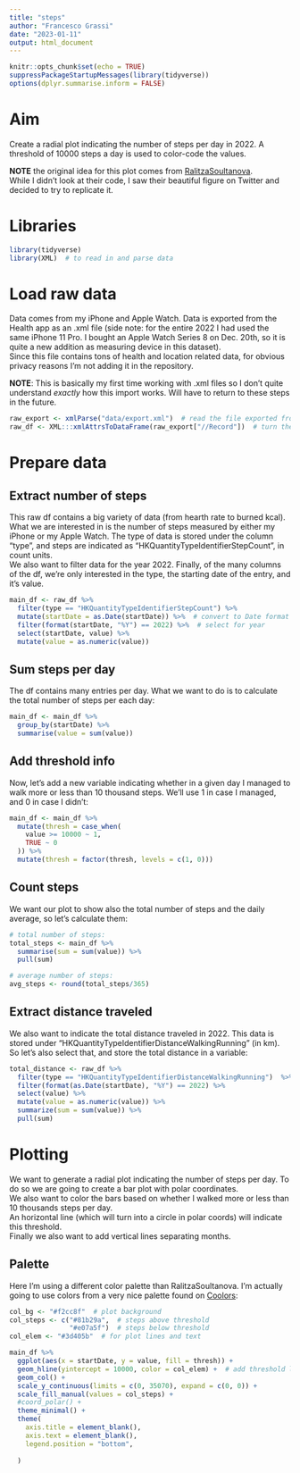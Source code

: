 ```yaml
---
title: "steps"
author: "Francesco Grassi"
date: "2023-01-11"
output: html_document
---
```


```r
knitr::opts_chunk$set(echo = TRUE)
suppressPackageStartupMessages(library(tidyverse))
options(dplyr.summarise.inform = FALSE)
```

# Aim

Create a radial plot indicating the number of steps per day in 2022. A threshold of 10000 steps a day is used to color-code the values.  

**NOTE** the original idea for this plot comes from [RalitzaSoultanova](https://github.com/RalitzaSoultanova/TidyTuesday2023/tree/main/W1).  
While I didn't look at their code, I saw their beautiful figure on Twitter and decided to try to replicate it.

# Libraries
```r
library(tidyverse)
library(XML)  # to read in and parse data
```

# Load raw data

Data comes from my iPhone and Apple Watch. Data is exported from the Health app as an .xml file (side note: for the entire 2022 I had used the same iPhone 11 Pro. I bought an Apple Watch Series 8 on Dec. 20th, so it is quite a new addition as measuring device in this dataset).  
Since this file contains tons of health and location related data, for obvious privacy reasons I'm not adding it in the repository.

**NOTE**: This is basically my first time working with .xml files so I don't quite understand *exactly* how this import works. Will have to return to these steps in the future.
```r
raw_export <- xmlParse("data/export.xml")  # read the file exported from the Health app
raw_df <- XML:::xmlAttrsToDataFrame(raw_export["//Record"])  # turn the actual record into a df
```

# Prepare data 

## Extract number of steps

This raw df contains a big variety of data (from hearth rate to burned kcal). What we are interested in is the number of steps measured by either my iPhone or my Apple Watch. The type of data is stored under the column "type", and steps are indicated as "HKQuantityTypeIdentifierStepCount", in count units.  
We also want to filter data for the year 2022. Finally, of the many columns of the df, we're only interested in the type, the starting date of the entry, and it's value.
```r
main_df <- raw_df %>% 
  filter(type == "HKQuantityTypeIdentifierStepCount") %>% 
  mutate(startDate = as.Date(startDate)) %>%  # convert to Date format
  filter(format(startDate, "%Y") == 2022) %>%  # select for year
  select(startDate, value) %>% 
  mutate(value = as.numeric(value))
```

## Sum steps per day

The df contains many entries per day. What we want to do is to calculate the total number of steps per each day:
```r
main_df <- main_df %>% 
  group_by(startDate) %>% 
  summarise(value = sum(value))
```

## Add threshold info

Now, let's add a new variable indicating whether in a given day I managed to walk more or less than 10 thousand steps. We'll use 1 in case I managed, and 0 in case I didn't:
```r
main_df <- main_df %>% 
  mutate(thresh = case_when(
    value >= 10000 ~ 1,
    TRUE ~ 0
  )) %>% 
  mutate(thresh = factor(thresh, levels = c(1, 0)))
```

## Count steps

We want our plot to show also the total number of steps and the daily average, so let's calculate them:
```r

# total number of steps:
total_steps <- main_df %>% 
  summarise(sum = sum(value)) %>% 
  pull(sum)

# average number of steps:
avg_steps <- round(total_steps/365)

```

## Extract distance traveled

We also want to indicate the total distance traveled in 2022. This data is stored under "HKQuantityTypeIdentifierDistanceWalkingRunning" (in km). So let's also select that, and store the total distance in a variable:
```r
total_distance <- raw_df %>% 
  filter(type == "HKQuantityTypeIdentifierDistanceWalkingRunning")  %>% 
  filter(format(as.Date(startDate), "%Y") == 2022) %>% 
  select(value) %>% 
  mutate(value = as.numeric(value)) %>%
  summarize(sum = sum(value)) %>% 
  pull(sum)
```

# Plotting

We want to generate a radial plot indicating the number of steps per day. To do so we are going to create a bar plot with polar coordinates.  
We also want to color the bars based on whether I walked more or less than 10 thousands steps per day.  
An horizontal line (which will turn into a circle in polar coords) will indicate this threshold.  
Finally we also want to add vertical lines separating months.

## Palette

Here I'm using a different color palette than RalitzaSoultanova. I'm actually going to use colors from a very nice palette found on [Coolors](https://coolors.co/palette/f4f1de-e07a5f-3d405b-81b29a-f2cc8f):
```r

col_bg <- "#f2cc8f"  # plot background
col_steps <- c("#81b29a",  # steps above threshold
               "#e07a5f")  # steps below threshold
col_elem <- "#3d405b"  # for plot lines and text

```

```r

main_df %>% 
  ggplot(aes(x = startDate, y = value, fill = thresh)) +
  geom_hline(yintercept = 10000, color = col_elem) +  # add threshold line
  geom_col() +
  scale_y_continuous(limits = c(0, 35070), expand = c(0, 0)) +
  scale_fill_manual(values = col_steps) +
  #coord_polar() +
  theme_minimal() +
  theme(
    axis.title = element_blank(),
    axis.text = element_blank(),
    legend.position = "bottom",
    
  )

```


